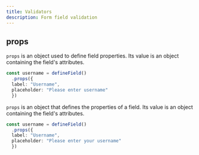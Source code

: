 ```yaml
---
title: Validators
description: Form field validation
---
```


## props
`props` is an object used to define field properties. Its value is an object containing the field's attributes.

```ts
const username = defineField()
  .props({
  label: "Username",
  placeholder: "Please enter username"
  })
```

`props` is an object that defines the properties of a field. Its value is an object containing the field's attributes.

```ts
const username = defineField()
  .props({
  label: "Username",
  placeholder: "Please enter your username"
  })
```
